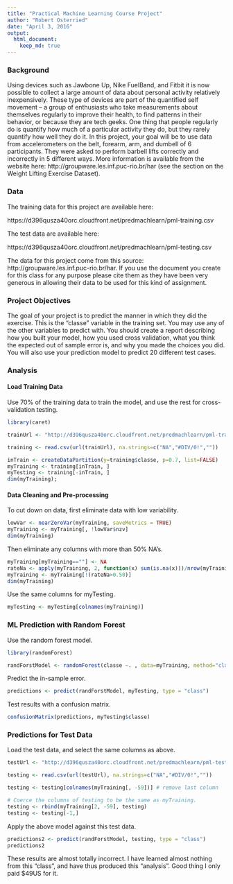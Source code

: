 ```yaml
---
title: "Practical Machine Learning Course Project"
author: "Robert Osterried"
date: "April 3, 2016"
output: 
  html_document:
    keep_md: true
---
```


### Background

Using devices such as Jawbone Up, Nike FuelBand, and Fitbit it is now possible to collect a large amount of data about personal activity relatively inexpensively. These type of devices are part of the quantified self movement – a group of enthusiasts who take measurements about themselves regularly to improve their health, to find patterns in their behavior, or because they are tech geeks. One thing that people regularly do is quantify how much of a particular activity they do, but they rarely quantify how well they do it. In this project, your goal will be to use data from accelerometers on the belt, forearm, arm, and dumbell of 6 participants. They were asked to perform barbell lifts correctly and incorrectly in 5 different ways. More information is available from the website here: http://groupware.les.inf.puc-rio.br/har (see the section on the Weight Lifting Exercise Dataset). 

### Data

The training data for this project are available here:

https://d396qusza40orc.cloudfront.net/predmachlearn/pml-training.csv

The test data are available here:

https://d396qusza40orc.cloudfront.net/predmachlearn/pml-testing.csv

The data for this project come from this source: http://groupware.les.inf.puc-rio.br/har. If you use the document you create for this class for any purpose please cite them as they have been very generous in allowing their data to be used for this kind of assignment. 

### Project Objectives

The goal of your project is to predict the manner in which they did the exercise. This is the “classe” variable in the training set. You may use any of the other variables to predict with. You should create a report describing how you built your model, how you used cross validation, what you think the expected out of sample error is, and why you made the choices you did. You will also use your prediction model to predict 20 different test cases.

### Analysis

#### Load Training Data

Use 70% of the training data to train the model, and use the rest for cross-validation testing.

```r

library(caret)

trainUrl <- "http://d396qusza40orc.cloudfront.net/predmachlearn/pml-training.csv"

training <- read.csv(url(trainUrl), na.strings=c("NA","#DIV/0!",""))

inTrain <- createDataPartition(y=training$classe, p=0.7, list=FALSE)
myTraining <- training[inTrain, ]
myTesting <- training[-inTrain, ]
dim(myTraining);
```

#### Data Cleaning and Pre-processing

To cut down on data, first eliminate data with low variability.
```r
lowVar <- nearZeroVar(myTraining, saveMetrics = TRUE)
myTraining <- myTraining[, !lowVar$nzv]
dim(myTraining)
```
Then eliminate any columns with more than 50% NA's.
```r
myTraining[myTraining==""] <- NA
rateNa <- apply(myTraining, 2, function(x) sum(is.na(x)))/nrow(myTraining)
myTraining <- myTraining[!(rateNa>0.50)]
dim(myTraining)
```
Use the same columns for myTesting.
```r
myTesting <- myTesting[colnames(myTraining)]
```

### ML Prediction with Random Forest
Use the random forest model.
```r
library(randomForest)

randForstModel <- randomForest(classe ~. , data=myTraining, method="class")
```

Predict the in-sample error.
```r
predictions <- predict(randForstModel, myTesting, type = "class")
```

Test results with a confusion matrix.
```r
confusionMatrix(predictions, myTesting$classe)
```

### Predictions for Test Data

Load the test data, and select the same columns as above.
```r

testUrl <- "http://d396qusza40orc.cloudfront.net/predmachlearn/pml-testing.csv"

testing <- read.csv(url(testUrl), na.strings=c("NA","#DIV/0!",""))

testing <- testing[colnames(myTraining[, -59])] # remove last column

# Coerce the columns of testing to be the same as myTraining.
testing <- rbind(myTraining[2, -59], testing)
testing <- testing[-1,]

```
Apply the above model against this test data.
```r
predictions2 <- predict(randForstModel, testing, type = "class")
predictions2
```
These results are almost totally incorrect.  I have learned almost nothing from this "class", and have thus produced this "analysis".  Good thing I only paid $49US for it.